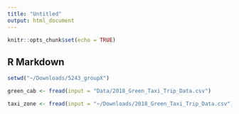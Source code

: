 ```yaml
---
title: "Untitled"
output: html_document
---
```


```r
knitr::opts_chunk$set(echo = TRUE)
```

## R Markdown

```r
setwd("~/Downloads/5243_groupX")
```

```r
green_cab <- fread(input = "Data/2018_Green_Taxi_Trip_Data.csv")
```

```r
taxi_zone <- fread(input = "~/Downloads/2018_Green_Taxi_Trip_Data.csv")
```

```r

```

